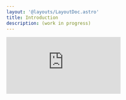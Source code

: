 ```yaml
---
layout: '@layouts/LayoutDoc.astro'
title: Introduction
description: (work in progress)
---
```



<iframe
    class="w-full aspect-video rounded-container overflow-hidden"
    src="https://www.youtube.com/embed/tHzVyChDuyo"
    title="YouTube video player"
    frameborder="0"
    allow="accelerometer; autoplay; clipboard-write; encrypted-media; gyroscope; picture-in-picture"
    allowfullscreen
/>

## Coming Soon

Expect big updates to this page soon!